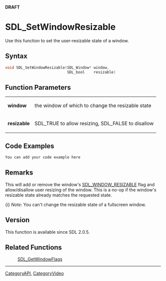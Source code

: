 <span color="red">'''DRAFT'''</span>

<!-- #*^*^*^*^*See http://wiki.libsdl.org/moin.cgi/SGFunctions for details on editing this page*^*^*^*^* -->


= SDL_SetWindowResizable =
Use this function to set the user-resizable state of a window.




== Syntax ==
<syntaxhighlight lang='c++'>
void SDL_SetWindowResizable(SDL_Window* window,
                            SDL_bool    resizable)
</syntaxhighlight>


== Function Parameters ==
{|
|'''window'''
|the window of which to change the resizable state
|-
|'''resizable'''
|SDL_TRUE to allow resizing, SDL_FALSE to disallow
|}


== Code Examples ==
<syntaxhighlight lang='c++'>
You can add your code example here
</syntaxhighlight>

<!-- #Leave this section as-is unless you have a code example to put in.  In that case, replace You can add your code example here with your code example following the Style Guide instructions.  Leave the rest of the markup alone and delete this comment. -->


== Remarks ==
This will add or remove the window's [[SDL_WindowFlags|SDL_WINDOW_RESIZABLE]] flag and allow/disallow user resizing of the window.  This is a no-op if the window's resizable state already matches the requested state.

{i} ''Note'': You can't change the resizable state of a fullscreen window.


== Version ==
This function is available since SDL 2.0.5.


== Related Functions ==
:[[SDL_GetWindowFlags]]
<!-- #Remove this section if empty -->

----
[[CategoryAPI]], [[CategoryVideo]]
<!-- #See the Style Guide for instructions on editing the footer. -->
